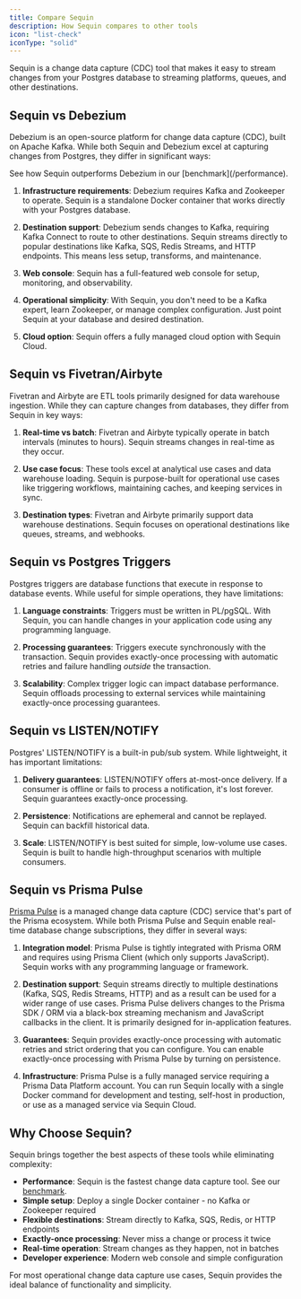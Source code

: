 ```yaml
---
title: Compare Sequin
description: How Sequin compares to other tools
icon: "list-check"
iconType: "solid"
---
```


Sequin is a change data capture (CDC) tool that makes it easy to stream changes from your Postgres database to streaming platforms, queues, and other destinations.

## Sequin vs Debezium

Debezium is an open-source platform for change data capture (CDC), built on Apache Kafka. While both Sequin and Debezium excel at capturing changes from Postgres, they differ in significant ways:

<Note>
See how Sequin outperforms Debezium in our [benchmark](/performance).
</Note>

1. **Infrastructure requirements**: Debezium requires Kafka and Zookeeper to operate. Sequin is a standalone Docker container that works directly with your Postgres database.

2. **Destination support**: Debezium sends changes to Kafka, requiring Kafka Connect to route to other destinations. Sequin streams directly to popular destinations like Kafka, SQS, Redis Streams, and HTTP endpoints. This means less setup, transforms, and maintenance.

3. **Web console**: Sequin has a full-featured web console for setup, monitoring, and observability.

4. **Operational simplicity**: With Sequin, you don't need to be a Kafka expert, learn Zookeeper, or manage complex configuration. Just point Sequin at your database and desired destination.

5. **Cloud option**: Sequin offers a fully managed cloud option with Sequin Cloud.

## Sequin vs Fivetran/Airbyte

Fivetran and Airbyte are ETL tools primarily designed for data warehouse ingestion. While they can capture changes from databases, they differ from Sequin in key ways:

1. **Real-time vs batch**: Fivetran and Airbyte typically operate in batch intervals (minutes to hours). Sequin streams changes in real-time as they occur.

2. **Use case focus**: These tools excel at analytical use cases and data warehouse loading. Sequin is purpose-built for operational use cases like triggering workflows, maintaining caches, and keeping services in sync.

3. **Destination types**: Fivetran and Airbyte primarily support data warehouse destinations. Sequin focuses on operational destinations like queues, streams, and webhooks.

## Sequin vs Postgres Triggers

Postgres triggers are database functions that execute in response to database events. While useful for simple operations, they have limitations:

1. **Language constraints**: Triggers must be written in PL/pgSQL. With Sequin, you can handle changes in your application code using any programming language.

2. **Processing guarantees**: Triggers execute synchronously with the transaction. Sequin provides exactly-once processing with automatic retries and failure handling _outside_ the transaction.

3. **Scalability**: Complex trigger logic can impact database performance. Sequin offloads processing to external services while maintaining exactly-once processing guarantees.

## Sequin vs LISTEN/NOTIFY

Postgres' LISTEN/NOTIFY is a built-in pub/sub system. While lightweight, it has important limitations:

1. **Delivery guarantees**: LISTEN/NOTIFY offers at-most-once delivery. If a consumer is offline or fails to process a notification, it's lost forever. Sequin guarantees exactly-once processing.

2. **Persistence**: Notifications are ephemeral and cannot be replayed. Sequin can backfill historical data.

3. **Scale**: LISTEN/NOTIFY is best suited for simple, low-volume use cases. Sequin is built to handle high-throughput scenarios with multiple consumers.

## Sequin vs Prisma Pulse

[Prisma Pulse](https://www.prisma.io/docs/pulse) is a managed change data capture (CDC) service that's part of the Prisma ecosystem. While both Prisma Pulse and Sequin enable real-time database change subscriptions, they differ in several ways:

1. **Integration model**: Prisma Pulse is tightly integrated with Prisma ORM and requires using Prisma Client (which only supports JavaScript). Sequin works with any programming language or framework.

2. **Destination support**: Sequin streams directly to multiple destinations (Kafka, SQS, Redis Streams, HTTP) and as a result can be used for a wider range of use cases. Prisma Pulse delivers changes to the Prisma SDK / ORM via a black-box streaming mechanism and JavaScript callbacks in the client. It is primarily designed for in-application features.

3. **Guarantees**: Sequin provides exactly-once processing with automatic retries and strict ordering that you can configure. You can enable exactly-once processing with Prisma Pulse by turning on persistence.

4. **Infrastructure**: Prisma Pulse is a fully managed service requiring a Prisma Data Platform account. You can run Sequin locally with a single Docker command for development and testing, self-host in production, or use as a managed service via Sequin Cloud.

## Why Choose Sequin?

Sequin brings together the best aspects of these tools while eliminating complexity:

- **Performance**: Sequin is the fastest change data capture tool. See our [benchmark](/performance).
- **Simple setup**: Deploy a single Docker container - no Kafka or Zookeeper required
- **Flexible destinations**: Stream directly to Kafka, SQS, Redis, or HTTP endpoints
- **Exactly-once processing**: Never miss a change or process it twice
- **Real-time operation**: Stream changes as they happen, not in batches
- **Developer experience**: Modern web console and simple configuration

For most operational change data capture use cases, Sequin provides the ideal balance of functionality and simplicity.